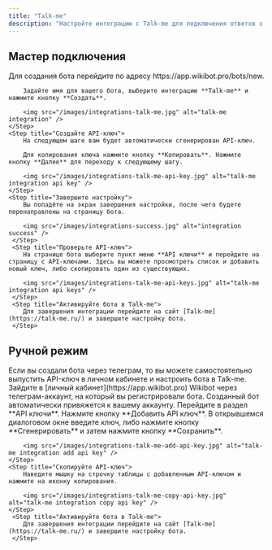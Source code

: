 ```yaml
---
title: "Talk-me"
description: "Настройте интеграцию с Talk-me для подключения ответов с использованием ИИ"
---
```


## Мастер подключения

<Steps>
    <Step title="Создайте бота">
        Для создания бота перейдите по адресу https://app.wikibot.pro/bots/new.

        Задайте имя для вашего бота, выберите интеграцию **Talk-me** и нажмите кнопку **Создать**.

        <img src="/images/integrations-talk-me.jpg" alt="talk-me integration" />
    </Step>
    <Step title="Создайте API-ключ">
        На следующем шаге вам будет автоматически сгенерирован API-ключ.

        Для копирования ключа нажмите кнопку **Копировать**. Нажмите кнопку **Далее** для переходу к следующему шагу.

        <img src="/images/integrations-talk-me-api-key.jpg" alt="talk-me integration api key" />
    </Step>
    <Step title="Завершите настройку">
        Вы попадёте на экран завершения настройки, после чего будете перенаправлены на страницу бота.

        <img src="/images/integrations-success.jpg" alt="integration success" />
     </Step>
     <Step title="Проверьте API-ключ">
        На странице бота выберите пункт меню **API ключи** и перейдите на страницу с API-ключами. Здесь вы можете просмотреть список и добавить новый ключ, либо скопировать один из существующих.

        <img src="/images/integrations-talk-me-api-keys.jpg" alt="talk-me integration api keys" />
     </Step>
     <Step title="Активируйте бота в Talk-me">
        Для завершения интеграции перейдите на сайт [Talk-me](https://talk-me.ru/) и завершите настройку бота.
     </Step>

</Steps>

## Ручной режим

<Info>
  Если вы создали бота через телеграм, то вы можете самостоятельно выпустить
  API-ключ в личном кабинете и настроить бота в Talk-me.
</Info>

<Steps>
    <Step title="Войдите в личный кабинет">
        Зайдите в [личный кабинет](https://app.wikibot.pro) Wikibot через телеграм-аккаунт, на который вы регистрировали бота. Созданный бот  автоматически привяжется к вашему аккаунту.
    </Step>
    <Step title="Создайте API-ключ">
        Перейдите в раздел **API ключи**. Нажмите кнопку **Добавить API ключ**. В открывшемся диалоговом окне введите ключ, либо нажмите кнопку **Сгенерировать** и затем нажмите кнопку **Сохранить**.

        <img src="/images/integrations-talk-me-add-api-key.jpg" alt="talk-me integration add api key" />
    </Step>
    <Step title="Скопируйте API-ключ">
        Наведите мышку на строчку таблицы с добавленным API-ключом и нажмите на иконку копирования.

        <img src="/images/integrations-talk-me-copy-api-key.jpg" alt="talk-me integration copy api key" />
    </Step>
     <Step title="Активируйте бота в Talk-me">
        Для завершения интеграции перейдите на сайт [Talk-me](https://talk-me.ru/) и завершите настройку бота.
     </Step>

</Steps>
